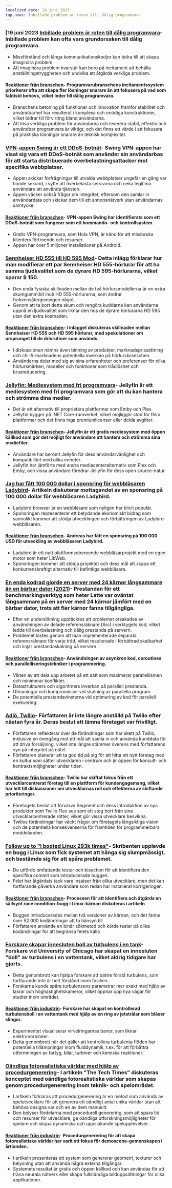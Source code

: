 ```yaml
---
localized_date: 19 juni 2023
top_news: Inbillade problem är roten till dålig programvara
---
```




<CallToAction />

<Steps>

### [19 juni 2023 [Inbillade problem är roten till dålig programvara](https://cerebralab.com/Imaginary_Problems_Are_the_Root_of_Bad_Software)- Inbillade problem kan ofta vara grundorsaken till dålig programvara.

- Missförstånd och långa kommunikationskedjor kan bidra till att skapa imaginära problem.
- Att imaginära problem kvarstår kan bero på incitament att behålla anställningstryggheten och undvika att åtgärda verkliga problem.

#### [Reaktioner från branschen](http://news.ycombinator.com/item?id=36380711)- Programvarubranschens incitamentssystem prioriterar ofta att skapa fler lösningar snarare än att fokusera på vad som faktiskt behövs, vilket leder till dålig programvara.

- Branschens betoning på funktioner och innovation framför stabilitet och användbarhet har resulterat i komplexa och onödiga konstruktioner, vilket bidrar till förvirring bland användarna.
- Att lösa verkliga problem för användarna och leverera stabil, effektiv och användbar programvara är viktigt, och det finns ett värde i att fokusera på praktiska lösningar snarare än teknisk komplexitet.

### [VPN-appen Swing är ett DDoS-botnät](https://lecromee.github.io/posts/swing_vpn_ddosing_sites/)- Swing VPN-appen har visat sig vara ett DDoS-botnät som använder sin användarbas för att starta distribuerade överbelastningsattacker mot specifika webbplatser.

- Appen skickar förfrågningar till utvalda webbplatser ungefär en gång var tionde sekund, i syfte att överbelasta servrarna och neka legitima användare att använda tjänsten.
- Appen väcker också frågor om integritet, eftersom den samlar in användardata och skickar dem till ett annonsnätverk utan användarnas samtycke.

#### [Reaktioner från branschen](http://news.ycombinator.com/item?id=36382700)- VPN-appen Swing har identifierats som ett DDoS-botnät som fungerar som ett kommando- och kontrollsystem.

- Gratis VPN-programvara, som Hola VPN, är känd för att missbruka klienters förtroende och resurser.
- Appen har över 5 miljoner installationer på Android.

### [Sennheiser HD 555 till HD 595 Mod](http://mikebeauchamp.com/misc/sennheiser-hd-555-to-hd-595-mod/)- Detta inlägg förklarar hur man modifierar ett par Sennheiser HD 555-hörlurar för att ha samma ljudkvalitet som de dyrare HD 595-hörlurarna, vilket sparar $ 150.

- Den enda fysiska skillnaden mellan de två hörlursmodellerna är en extra skumgummibit inuti HD 555-hörlurarna, som ändrar frekvensåtergivningen något.
- Genom att ta bort detta skum och rengöra kuddarna kan användarna uppnå en ljudkvalitet som liknar den hos de dyrare hörlurarna HD 595 utan den extra kostnaden.

#### [Reaktioner från branschen](http://news.ycombinator.com/item?id=36377875)- I inlägget diskuteras skillnaden mellan Sennheiser HD 555 och HD 595 hörlurar, med spekulationer om ursprunget till de drivrutiner som används.

- I diskussionen nämns även binning av produkter, marknadsprissättning och chi-fi-marknadens potentiella inverkan på hörlursbranschen.
- Användarna delar med sig av sina erfarenheter och preferenser för olika hörlursmärken, modeller och funktioner som trådlöshet och brusreducering.

### [Jellyfin: Mediesystem med fri programvara](https://github.com/jellyfin/jellyfin)- Jellyfin är ett mediesystem med fri programvara som gör att du kan hantera och strömma dina medier.

- Det är ett alternativ till proprietära plattformar som Emby och Plex.
- Jellyfin bygger på .NET Core-ramverket, vilket möjliggör stöd för flera plattformar och det finns inga premiumlicenser eller dolda avgifter.

#### [Reaktioner från branschen](http://news.ycombinator.com/item?id=36378689)- Jellyfin är ett gratis mediesystem med öppen källkod som gör det möjligt för användare att hantera och strömma sina mediefiler.

- Användare har berömt Jellyfin för dess användarvänlighet och kompatibilitet med olika enheter.
- Jellyfin har jämförts med andra mediacenteralternativ som Plex och Emby, och vissa användare föredrar Jellyfin för dess open source-natur.

### [Jag har fått 100 000 dollar i sponsring för webbläsaren Ladybird](https://twitter.com/awesomekling/status/1670298370550779905)- Artikeln diskuterar mottagandet av en sponsring på 100 000 dollar för webbläsaren Ladybird.

- Ladybird browser är en webbläsare som nyligen har blivit populär.
- Sponsringen representerar ett betydande ekonomiskt bidrag som sannolikt kommer att stödja utvecklingen och förbättringen av Ladybird-webbläsaren.

#### [Reaktioner från branschen](http://news.ycombinator.com/item?id=36377805)- Andreas har fått en sponsring på 100 000 USD för utveckling av webbläsaren Ladybird.

- Ladybird är ett nytt plattformsoberoende webbläsarprojekt med en egen motor som heter LibWeb.
- Sponsringen kommer att stödja projektet och dess mål att skapa ett konkurrenskraftigt alternativ till befintliga webbläsare.

### [En enda kodrad gjorde en server med 24 kärnor långsammare än en bärbar dator (2021)](https://pkolaczk.github.io/server-slower-than-a-laptop/)- Prestandan för ett benchmarkingverktyg som heter Latte var oväntat långsammare på en server med 24 kärnor jämfört med en bärbar dator, trots att fler kärnor fanns tillgängliga.

- Efter en undersökning upptäcktes att problemet orsakades av användningen av delade referensräknare (Arc) i verktygets kod, vilket ledde till överbelastning och dålig prestanda på servern.
- Problemet löstes genom att man implementerade separata referensräknare för varje tråd, vilket resulterade i förbättrad skalbarhet och linjär prestandaskalning på servern.

#### [Reaktioner från branschen](http://news.ycombinator.com/item?id=36376669)- Användningen av asynkron kod, coroutines och parallelliseringstekniker i programmering.

- Vikten av att dela upp arbetet på ett sätt som maximerar parallellismen och minimerar konflikter.
- Datastrukturers och algoritmers inverkan på parallell prestanda.
- Utmaningar och kompromisser vid skalning av parallella program.
- De potentiella prestandavinsterna vid optimering av kod för parallell exekvering.

### [Adjö, Twilio](https://blog.miguelgrinberg.com/post/goodbye-twilio)- Författaren är inte längre anställd på Twilio efter nästan fyra år. Deras beslut att lämna företaget var frivilligt.

- Författaren reflekterar över de förändringar som har skett på Twilio, inklusive en övergång mot ett mål att samla in och använda kunddata för att driva försäljning, vilket inte längre stämmer överens med författarens syn på integritet på nätet.
- Författaren planerar att ta god tid på sig för att hitta ett nytt företag med en kultur som sätter utvecklaren i centrum och är öppen för konsult- och kontraktsmöjligheter under tiden.

#### [Reaktioner från branschen](http://news.ycombinator.com/item?id=36382361)- Twilio har skiftat fokus från ett utvecklarcentrerat företag till en plattform för kundengagemang, vilket har lett till diskussioner om utvecklarnas roll och effekterna av skiftande prioriteringar.

- Företagets beslut att förvärva Segment och dess introduktion av nya produkter som Twilio Flex ses som ett steg bort från sina utvecklarcentrerade rötter, vilket gör vissa utvecklare besvikna.
- Twilios förändringar har väckt frågor om företagets långsiktiga vision och de potentiella konsekvenserna för framtiden för programmerbara meddelanden.

### [Follow up to "I booted Linux 293k times"](https://rwmj.wordpress.com/2023/06/18/follow-up-to-i-booted-linux-292612-times/)- Skribenten upplevde en bugg i Linux som fick systemet att hänga sig slumpmässigt, och bestämde sig för att spåra problemet.

- De utförde omfattande tester och bisection för att identifiera den specifika commit som introducerade buggen.
- Felet har åtgärdats tack vare insatser från olika utvecklare, men det kan fortfarande påverka användare som redan har installerat korrigeringen.

#### [Reaktioner från branschen](http://news.ycombinator.com/item?id=36379615)- Processen för att identifiera och åtgärda en sällsynt race condition-bugg i Linux-kärnan diskuteras i artikeln

- Buggen introducerades mellan två versioner av kärnan, och det fanns över 52 000 kodändringar att ta hänsyn till
- Författaren använde en binär sökmetod och körde tester på olika kodändringar för att begränsa felets källa

### [Forskare skapar innesluten boll av turbulens i en tank](https://news.uchicago.edu/story/tempest-teacup-uchicago-physicists-make-breakthrough-creating-turbulence)- Forskare vid University of Chicago har skapat en innesluten "boll" av turbulens i en vattentank, vilket aldrig tidigare har gjorts.

- Detta genombrott kan hjälpa forskare att bättre förstå turbulens, som fortfarande inte är helt förstådd inom fysiken.
- Forskarna kunde spåra turbulensens parametrar mer exakt med hjälp av lasrar och höghastighetskameror, vilket öppnar upp nya vägar för studier inom området.

#### [Reaktioner från industrin](http://news.ycombinator.com/item?id=36376875)- Forskare har skapat en kontrollerad turbulensboll i en vattentank med hjälp av en ring av jetstrålar som blåser slingor.

- Experimentet visualiserar virvelringarnas banor, som liknar elektronorbitaler.
- Detta genombrott när det gäller att kontrollera turbulenta flöden har potentiella tillämpningar inom fluiddynamik, t.ex. för att förbättra utformningen av fartyg, bilar, turbiner och kemiska reaktioner.

### [Oändliga fotorealistiska världar med hjälp av procedurgenerering](https://arxiv.org/abs/2306.09310)- I artikeln "The Tech Times" diskuteras konceptet med oändliga fotorealistiska världar som skapas genom procedurgenerering inom teknik- och spelområdet.

- I artikeln förklaras att procedurgenerering är en metod som används av spelutvecklare för att generera ett oändligt antal unika världar utan att behöva designa var och en av dem manuellt.
- Den belyser fördelarna med procedurell generering, som att spara tid och resurser för utvecklare, ge oändliga utforskningsmöjligheter för spelare och skapa dynamiska och uppslukande spelupplevelser.

#### [Reaktioner från industrin](http://news.ycombinator.com/item?id=36376071)- Procedurgenerering för att skapa fotorealistiska världar har varit ett fokus för demoscene-gemenskapen i årtionden.

- I artikeln presenteras ett system som genererar geometri, texturer och belysning utan att använda några externa tillgångar.
- Systemets resultat är gratis och öppen källkod och kan användas för att träna neurala nätverk eller skapa fullständiga bilduppsättningar för olika applikationer.

</Steps>
